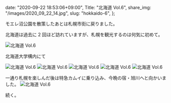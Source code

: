   date: "2020-09-22 18:53:06+09:00",
  Title: "北海道 Vol.6",
  share_img: "/images/2020_09_22_14.jpg",
  slug: "hokkaido-6",
};

モエレ沼公園を散策したあとは札幌市街に戻りました。

北海道は過去に 2 回ほど訪れていますが、札幌を観光するのは何気に初めて。

![北海道 Vol.6](/images/2020_09_22_12.jpg)

<span className="caption">北海道大学構内にて</span>

![北海道 Vol.6](/images/2020_09_22_13.jpg)
![北海道 Vol.6](/images/2020_09_22_14.jpg)
![北海道 Vol.6](/images/2020_09_22_15.jpg)
![北海道 Vol.6](/images/2020_09_22_16.jpg)
![北海道 Vol.6](/images/2020_09_22_17.jpg)

一通り札幌を楽しんだ後は特急カムイに乗り込み、今晩の宿・旭川へと向かいました。
![北海道 Vol.6](/images/2020_09_22_18.jpg)

続く。
